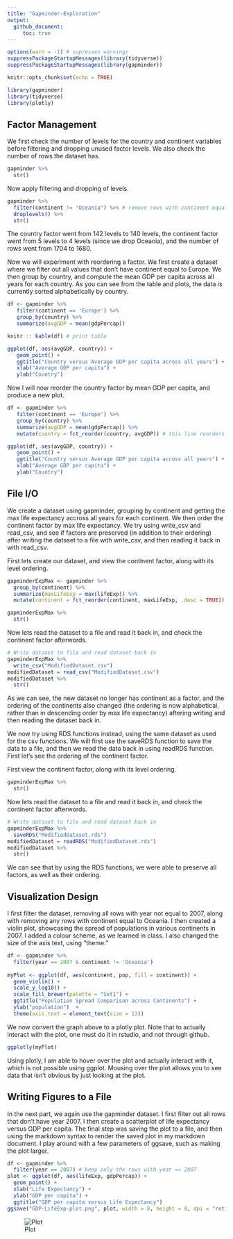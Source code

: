 ```yaml
---
title: "Gapminder-Exploration"
output: 
  github_document: 
     toc: true
---
```


```r
options(warn = -1) # supresses warnings
suppressPackageStartupMessages(library(tidyverse))
suppressPackageStartupMessages(library(gapminder))
```

```r
knitr::opts_chunk$set(echo = TRUE)
```

```r
library(gapminder)
library(tidyverse)
library(plotly)
```

## Factor Management

We first check the number of levels for the country and continent variables before filtering and dropping unused factor levels. We also check the number of rows the dataset has.
```r
gapminder %>%
  str() 
```

Now apply filtering and dropping of levels.
```r
gapminder %>%
  filter(continent != "Oceania") %>% # remove rows with continent equal to Oceania
  droplevels() %>%
  str()
```

The country factor went from 142 levels to 140 levels, the continent factor went from 5 levels to 4 levels (since we drop Oceania), and the number of rows went from 1704 to 1680.

Now we will experiment with reordering a factor. We first create a dataset where we filter out all values that don't have continent equal to Europe. We then group by country, and compute the mean GDP per capita across all years for each country. As you can see from the table and plots, the data is currently sorted alphabetically by country.
```r
df <- gapminder %>%
   filter(continent == 'Europe') %>%
   group_by(country) %>%
   summarize(avgGDP = mean(gdpPercap)) 

knitr :: kable(df) # print table

ggplot(df, aes(avgGDP, country)) +
   geom_point() + 
   ggtitle("Country versus Average GDP per capita across all years") +
   xlab("Average GDP per capita") + 
   ylab("Country")
```

Now I will now reorder the country factor by mean GDP per capita, and produce a new plot.
```r
df <- gapminder %>%
   filter(continent == 'Europe') %>%
   group_by(country) %>%
   summarize(avgGDP = mean(gdpPercap)) %>%
   mutate(country = fct_reorder(country, avgGDP)) # this line reorders the country factor by average GDP per capita

ggplot(df, aes(avgGDP, country)) +
   geom_point() + 
   ggtitle("Country versus Average GDP per capita across all years") +
   xlab("Average GDP per capita") + 
   ylab("Country")
```

## File I/O

We create a dataset using gapminder, grouping by continent and getting the max life expectancy accross all years for each continent. We then order the continent factor by max life expectancy. We try using write_csv and read_csv, and see if factors are preserved (in addition to their ordering) after writing the dataset to a file with write_csv, and then reading it back in with read_csv. 

First lets create our dataset, and view the continent factor, along with its level ordering.
```r
gapminderExpMax <- gapminder %>%
  group_by(continent) %>%
  summarize(maxLifeExp = max(lifeExp)) %>%
  mutate(continent = fct_reorder(continent, maxLifeExp, .desc = TRUE))

gapminderExpMax %>%
  str()
```

Now lets read the dataset to a file and read it back in, and check the continent factor afterwords.
```r
# Write dataset to file and read dataset back in
gapminderExpMax %>%
  write_csv("ModifiedDataset.csv")
modifiedDataset = read_csv("ModifiedDataset.csv")
modifiedDataset %>%
  str()
```

As we can see, the new dataset no longer has continent as a factor, and the ordering of the continents also changed (the ordering is now alphabetical, rather than in descending order by max life expectancy) aftering writing and then reading the dataset back in.

We now try using RDS functions instead, using the same dataset as used for the csv functions. We will first use the saveRDS function to save the data to a file, and then we read the data back in using readRDS function. First let's see the ordering of the continent factor.

First view the continent factor, along with its level ordering.
```r
gapminderExpMax %>%
  str()
```

Now lets read the dataset to a file and read it back in, and check the continent factor afterwords.
```r
# Write dataset to file and read dataset back in
gapminderExpMax %>%
  saveRDS("ModifiedDataset.rds")
modifiedDataset = readRDS("ModifiedDataset.rds")
modifiedDataset %>%
  str()
```

We can see that by using the RDS functions, we were able to preserve all factors, as well as their ordering.

## Visualization Design

I first filter the dataset, removing all rows with year not equal to 2007, along with removing any rows with continent equal to Oceania. I then created a violin plot, showcasing the spread of populations in various continents in 2007. I added a colour scheme, as we learned in class. I also changed the size of the axis text, using "theme."
```r
df <- gapminder %>%
  filter(year == 2007 & continent != 'Oceania') 
  
myPlot <- ggplot(df, aes(continent, pop, fill = continent)) +
  geom_violin() +
  scale_y_log10() +
  scale_fill_brewer(palette = "Set1") +
  ggtitle("Population Spread Comparison across Continents") +
  ylab("population")  + 
  theme(axis.text = element_text(size = 12))
```

We now convert the graph above to a plotly plot. Note that to actually interact with the plot, one must do it in rstudio, and not through github.
```r
ggplotly(myPlot)  
```

Using plotly, I am able to hover over the plot and actually interact with it, which is not possible using ggplot. Mousing over the plot allows you to see data that isn't obvious by just looking at the plot.

## Writing Figures to a File

In the next part, we again use the gapminder dataset. I first filter out all rows that don't have year 2007. I then create a scatterplot of life expectancy versus GDP per capita. The final step was saving the plot to a file, and then using the markdown syntax to render the saved plot in my markdown document. I play around with a few parameters of ggsave, such as making the plot larger.
```r
df <- gapminder %>%
  filter(year == 2007) # keep only the rows with year == 2007
plot <- ggplot(df, aes(lifeExp, gdpPercap)) +
  geom_point() +
  xlab("Life Expectancy") +
  ylab("GDP per capita") +
  ggtitle("GDP per capita versus Life Expectancy")
ggsave("GDP-LifeExp-plot.png", plot, width = 8, height = 8, dpi = "retina") # save plot to file
```

![Plot](https://github.com/STAT545-UBC-students/hw05-curtis77/blob/master/GDP-LifeExp-plot.png)
